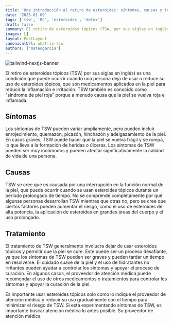 ```yaml
---
title: 'Una introducción al retiro de esteroides: síntomas, causas y tratamiento'
date: '2023-01-09'
tags: ['tsw', 'RC', 'esteroides', 'detox']
draft: false
summary: El retiro de esteroides tópicos (TSW, por sus siglas en inglés) es una condición que puede ocurrir cuando una persona deja de usar o reduce su uso de esteroides tópicos, que son medicamentos aplicados en la piel para reducir la inflamación e irritación. TSW también es conocido como "síndrome de piel roja" porque a menudo causa que la piel se vuelva roja e inflamada.
images: []
layout: PostLayout
canonicalUrl: what-is-tsw
authors: ['mateogarcia']
---
```


![tailwind-nextjs-banner](/static/images/rss-manos-realista.jpg)

El retiro de esteroides tópicos (TSW, por sus siglas en inglés) es una condición que puede ocurrir cuando una persona deja de usar o reduce su uso de esteroides tópicos, que son medicamentos aplicados en la piel para reducir la inflamación e irritación. TSW también es conocido como "síndrome de piel roja" porque a menudo causa que la piel se vuelva roja e inflamada.

## Síntomas

Los síntomas de TSW pueden variar ampliamente, pero pueden incluir enrojecimiento, quemazón, picazón, hinchazón y adelgazamiento de la piel. En casos graves, TSW puede hacer que la piel se vuelva frágil y se rompa, lo que lleva a la formación de heridas o úlceras. Los síntomas de TSW pueden ser muy incómodos y pueden afectar significativamente la calidad de vida de una persona.

## Causas

TSW se cree que es causada por una interrupción en la función normal de la piel, que puede ocurrir cuando se usan esteroides tópicos durante un período prolongado de tiempo. No se comprende completamente por qué algunas personas desarrollan TSW mientras que otras no, pero se cree que ciertos factores pueden aumentar el riesgo, como el uso de esteroides de alta potencia, la aplicación de esteroides en grandes áreas del cuerpo y el uso prolongado.

## Tratamiento

El tratamiento de TSW generalmente involucra dejar de usar esteroides tópicos y permitir que la piel se cure. Este puede ser un proceso desafiante, ya que los síntomas de TSW pueden ser graves y pueden tardar un tiempo en resolverse. El cuidado suave de la piel y el uso de hidratantes no irritantes pueden ayudar a controlar los síntomas y apoyar el proceso de curación. En algunos casos, el proveedor de atención médica puede recomendar el uso de otros medicamentos o tratamientos para controlar los síntomas y apoyar la curación de la piel.

Es importante usar esteroides tópicos solo como lo indique el proveedor de atención médica y reducir su uso gradualmente con el tiempo para minimizar el riesgo de TSW. Si está experimentando síntomas de TSW, es importante buscar atención médica lo antes posible. Su proveedor de atención médica
